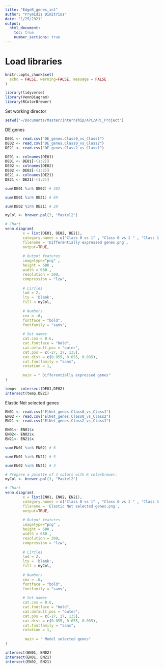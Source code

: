 ```yaml
---
title: "EdgeR_genes_int"
author: "Prymidis Dimitrios"
date: "1/25/2021"
output: 
  html_document:
    toc: true
    number_sections: true
---
```


#  Load libraries 
```r
knitr::opts_chunk$set(
  echo = FALSE, warning=FALSE, message = FALSE
)

library(tidyverse)
library(VennDiagram)
library(RColorBrewer)
```

Set working director
```r
setwd("~/Documents/Master/internship/APC/APC_Project")
```


DE genes
```r
DE01 <- read.csv("DE_genes.Class0_vs_Class1") 
DE02 <- read.csv("DE_genes.Class0_vs_Class2") 
DE21 <- read.csv("DE_genes.Class2_vs_Class1") 

DE01 <- colnames(DE01)
DE01 <- DE01[-(1:2)]
DE02 <- colnames(DE02)
DE02 <- DE02[-(1:2)]
DE21 <- colnames(DE21)
DE21 <- DE21[-(1:2)]
```



```r
sum(DE01 %in% DE02) # 362

sum(DE01 %in% DE21) # 69

sum(DE02 %in% DE21) # 20
```

```r
myCol <- brewer.pal(3, "Pastel2")

# Chart
venn.diagram(
        x = list(DE01, DE02, DE21),
        category.names = c("Class 0 vs 1" , "Class 0 vs 2 " , "Class 1 vs 2"),
        filename = 'Differentially expressed genes.png',
        output=TRUE,
        
        # Output features
        imagetype="png" ,
        height = 680 , 
        width = 680 , 
        resolution = 300,
        compression = "lzw",
        
        # Circles
        lwd = 2,
        lty = 'blank',
        fill = myCol,
        
        # Numbers
        cex = .6,
        fontface = "bold",
        fontfamily = "sans",
        
        # Set names
        cat.cex = 0.6,
        cat.fontface = "bold",
        cat.default.pos = "outer",
        cat.pos = c(-27, 27, 135),
        cat.dist = c(0.055, 0.055, 0.085),
        cat.fontfamily = "sans",
        rotation = 1,
        
        main = " Differentially expressed genes"
) 
```
```r
temp<- intersect(DE01,DE02)
intersect(temp,DE21)
```



Elastic Net selected genes
```r
EN01 <- read.csv("ElNet_genes.Class0_vs_Class1") 
EN02 <- read.csv("ElNet_genes.Class0_vs_Class2") 
EN21 <- read.csv("ElNet_genes.Class2_vs_Class1") 

EN01<- EN01$x
EN02<- EN02$x
EN21<- EN21$x
```

```r
sum(EN01 %in% EN02) # 6

sum(EN01 %in% EN21) # 5

sum(EN02 %in% EN21) # 3
```



```r
# Prepare a palette of 3 colors with R colorbrewer:
myCol <- brewer.pal(3, "Pastel2")

# Chart
venn.diagram(
        x = list(EN01, EN02, EN21),
        category.names = c("Class 0 vs 1" , "Class 0 vs 2 " , "Class 1 vs 2"),
        filename = 'Elastic Net selected genes.png',
        output=TRUE,
        
        # Output features
        imagetype="png" ,
        height = 680 , 
        width = 680 , 
        resolution = 300,
        compression = "lzw",
        
        # Circles
        lwd = 2,
        lty = 'blank',
        fill = myCol,
        
        # Numbers
        cex = .6,
        fontface = "bold",
        fontfamily = "sans",
        
        # Set names
        cat.cex = 0.6,
        cat.fontface = "bold",
        cat.default.pos = "outer",
        cat.pos = c(-27, 27, 135),
        cat.dist = c(0.055, 0.055, 0.085),
        cat.fontfamily = "sans",
        rotation = 1,
        
         main = " Model selected genes"
)
```

```r
intersect(EN01, EN02) 
intersect(EN01, EN21)
intersect(EN02, EN21)


```












